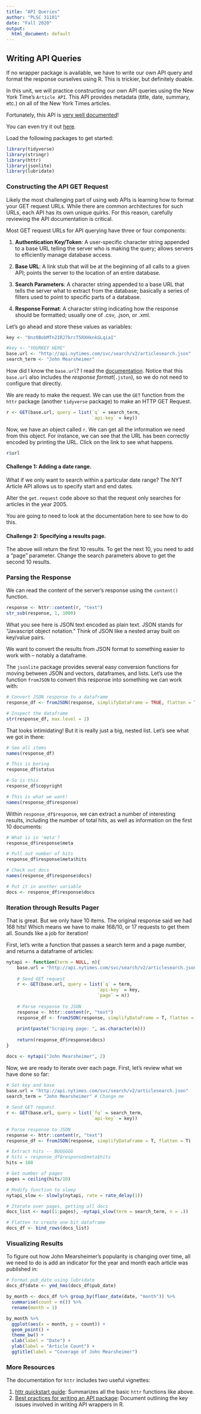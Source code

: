 ```yaml
---
title: "API Queries"
author: "PLSC 31101"
date: "Fall 2020"
output:
  html_document: default
---
```


## Writing API Queries

If no wrapper package is available, we have to write our own API query and format the response ourselves using R. This is trickier, but definitely doable.

In this unit, we will practice constructing our own API queries using the New York Time's `Article API`. This API provides metadata (title, date, summary, etc.) on all of the New York Times articles.

Fortunately, this API is [very well documented](https://developer.nytimes.com/docs/articlesearch-product/1/overview)!

You can even try it out [here](http://developer.nytimes.com/io-docs).

Load the following packages to get started:

```r
library(tidyverse)
library(stringr)
library(httr)
library(jsonlite)
library(lubridate)
```

### Constructing the API GET Request

Likely the most challenging part of using web APIs is learning how to format your GET request URLs. While there are common architectures for such URLs, each API has its own unique quirks. For this reason, carefully reviewing the API documentation is critical.

Most GET request URLs for API querying have three or four components:

1. **Authentication Key/Token**: A user-specific character string appended to a base URL telling the server who is making the query; allows servers to efficiently manage database access.

2. **Base URL**: A link stub that will be at the beginning of all calls to a given API; points the server to the location of an entire database.

3. **Search Parameters**: A character string appended to a base URL that tells the server what to extract from the database; basically a series of filters used to point to specific parts of a database.

4. **Response Format**: A character string indicating how the response should be formatted; usually one of .csv, .json, or .xml.

Let's go ahead and store these values as variables:

```r
key <- "Onz0BobMTn2IRJ7krcT5RXHknkGLqiaI"
```

```r
#key <- "YOURKEY HERE"
base.url <- "http://api.nytimes.com/svc/search/v2/articlesearch.json"
search_term <- "John Mearsheimer"
```

How did I know the `base.url`? I read the [documentation](https://developer.nytimes.com/docs/articlesearch-product/1/routes/articlesearch.json/get). Notice that this `base.url` also includes the *response format*(`.jston`), so we do not need to configure that directly.

We are ready to make the request. We can use the `GET` function from the `httr` package (another `tidyverse` package) to make an HTTP GET Request.

```r
r <- GET(base.url, query = list(`q` = search_term,
                                `api-key` = key))
```

Now, we have an object called `r`. We can get all the information we need from this object. For instance, we can see that the URL has been correctly encoded by printing the URL. Click on the link to see what happens.

```r
r$url
```

#### Challenge 1: Adding a date range. {-}

What if we only want to search within a particular date range? The NYT Article API allows us to specify start and end dates.

Alter the `get.request` code above so that the request only searches for articles in the year 2005.

You are going to need to look at the documentation here to see how to do this.

#### Challenge 2: Specifying a results page. {-}

The above will return the first 10 results. To get the next 10, you need to add a "page" parameter. Change the search parameters above to get the second 10 results.

### Parsing the Response

We can read the content of the server’s response using the `content()` function.

```r
response <- httr::content(r, "text")
str_sub(response, 1, 1000)
```

What you see here is JSON text encoded as plain text. JSON stands for "Javascript object notation." Think of JSON like a nested array built on key/value pairs. 

We want to convert the results from JSON format to something easier to work with -- notably a dataframe.  

The `jsonlite` package provides several easy conversion functions for moving between JSON and vectors, dataframes, and lists. Let's use the function `fromJSON` to convert this response into something we can work with:

```r
# Convert JSON response to a dataframe
response_df <- fromJSON(response, simplifyDataFrame = TRUE, flatten = TRUE)

# Inspect the dataframe
str(response_df, max.level = 2)
```

That looks intimidating! But it is really just a big, nested list. Let's see what we got in there:

```r
# See all items
names(response_df)

# This is boring
response_df$status

# So is this
response_df$copyright

# This is what we want!
names(response_df$response)
```

Within `response_df$response`, we can extract a number of interesting results, including the number of total hits, as well as information on the first 10 documents:

```r
# What is in 'meta'?
response_df$response$meta

# Pull out number of hits
response_df$response$meta$hits

# Check out docs
names(response_df$response$docs)

# Put it in another variable
docs <- response_df$response$docs
```

### Iteration through Results Pager

That is great. But we only have 10 items. The original response said we had 168 hits! Which means we have to make 168/10, or 17 requests to get them all. Sounds like a job for iteration!

First, let's write a function that passes a search term and a page number, and returns a dataframe of articles:

```r
nytapi <- function(term = NULL, n){
    base.url = "http://api.nytimes.com/svc/search/v2/articlesearch.json"
    
    # Send GET request
    r <- GET(base.url, query = list(`q` = term,
                                  `api-key` = key,
                                  `page` = n))
    
    # Parse response to JSON
    response <- httr::content(r, "text")  
    response_df <- fromJSON(response, simplifyDataFrame = T, flatten = T)
    
    print(paste("Scraping page: ", as.character(n)))
    
    return(response_df$response$docs)
}

docs <- nytapi("John Mearsheimer", 2)
```

Now, we are ready to iterate over each page. First, let's review what we have done so far:

```r
# Set key and base
base.url = "http://api.nytimes.com/svc/search/v2/articlesearch.json" 
search_term = "John Mearsheimer" # Change me
  
# Send GET request
r <- GET(base.url, query = list(`fq` = search_term,
                                `api-key` = key))
  
# Parse response to JSON
response <- httr::content(r, "text")  
response_df <- fromJSON(response, simplifyDataFrame = T, flatten = T)

# Extract hits -- BUGGGGG
# hits = response_df$response$meta$hits 
hits = 168

# Get number of pages
pages = ceiling(hits/10)

# Modify function to sleep
nytapi_slow <- slowly(nytapi, rate = rate_delay(1))

# Iterate over pages, getting all docs
docs_list <- map((1:pages), ~nytapi_slow(term = search_term, n = .))

# Flatten to create one bit dataframe
docs_df <- bind_rows(docs_list)
```

### Visualizing Results

To figure out how John Mearsheimer's popularity is changing over time, all we need to do is add an indicator for the year and month each article was published in:

```r
# Format pub_date using lubridate
docs_df$date <- ymd_hms(docs_df$pub_date)

by_month <- docs_df %>% group_by(floor_date(date, "month")) %>%
  summarise(count = n()) %>%
  rename(month = 1)

by_month %>%
  ggplot(aes(x = month, y = count)) +
  geom_point() +
  theme_bw() + 
  xlab(label = "Date") +
  ylab(label = "Article Count") +
  ggtitle(label = "Coverage of John Mearsheimer")
```


### More Resources

The documentation for `httr` includes two useful vignettes:

1. [httr quickstart guide](https://cran.r-project.org/web/packages/httr/vignettes/quickstart.html): Summarizes all the basic `httr` functions like above.
2. [Best practices for writing an API package](https://cran.r-project.org/web/packages/httr/vignettes/api-packages.html): Document outlining the key issues involved in writing API wrappers in R.

